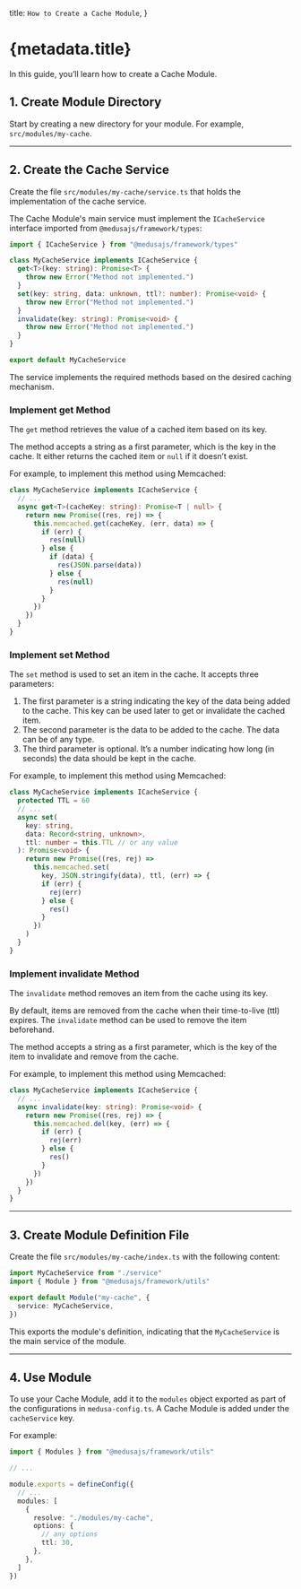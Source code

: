   title: `How to Create a Cache Module`,
}

# {metadata.title}

In this guide, you’ll learn how to create a Cache Module.

## 1. Create Module Directory

Start by creating a new directory for your module. For example, `src/modules/my-cache`.

---

## 2. Create the Cache Service

Create the file `src/modules/my-cache/service.ts` that holds the implementation of the cache service.

The Cache Module's main service must implement the `ICacheService` interface imported from `@medusajs/framework/types`:

```ts title="src/modules/my-cache/service.ts"
import { ICacheService } from "@medusajs/framework/types"

class MyCacheService implements ICacheService {
  get<T>(key: string): Promise<T> {
    throw new Error("Method not implemented.")
  }
  set(key: string, data: unknown, ttl?: number): Promise<void> {
    throw new Error("Method not implemented.")
  }
  invalidate(key: string): Promise<void> {
    throw new Error("Method not implemented.")
  }
}

export default MyCacheService
```

The service implements the required methods based on the desired caching mechanism.

### Implement get Method

The `get` method retrieves the value of a cached item based on its key.

The method accepts a string as a first parameter, which is the key in the cache. It either returns the cached item or `null` if it doesn’t exist.

For example, to implement this method using Memcached:

```ts title="src/modules/my-cache/service.ts"
class MyCacheService implements ICacheService {
  // ...
  async get<T>(cacheKey: string): Promise<T | null> {
    return new Promise((res, rej) => {
      this.memcached.get(cacheKey, (err, data) => {
        if (err) {
          res(null)
        } else {
          if (data) {
            res(JSON.parse(data))
          } else {
            res(null)
          }
        }
      })
    })
  }
}
```

### Implement set Method

The `set` method is used to set an item in the cache. It accepts three parameters:

1. The first parameter is a string indicating the key of the data being added to the cache. This key can be used later to get or invalidate the cached item.
2. The second parameter is the data to be added to the cache. The data can be of any type.
3. The third parameter is optional. It’s a number indicating how long (in seconds) the data should be kept in the cache.

For example, to implement this method using Memcached:

```ts title="src/modules/my-cache/service.ts"
class MyCacheService implements ICacheService {
  protected TTL = 60
  // ...
  async set(
    key: string,
    data: Record<string, unknown>,
    ttl: number = this.TTL // or any value
  ): Promise<void> {
    return new Promise((res, rej) =>
      this.memcached.set(
        key, JSON.stringify(data), ttl, (err) => {
        if (err) {
          rej(err)
        } else {
          res()
        }
      })
    )
  }
}
```

### Implement invalidate Method

The `invalidate` method removes an item from the cache using its key.

By default, items are removed from the cache when their time-to-live (ttl) expires. The `invalidate` method can be used to remove the item beforehand.

The method accepts a string as a first parameter, which is the key of the item to invalidate and remove from the cache.

For example, to implement this method using Memcached:

```ts title="src/modules/my-cache/service.ts"
class MyCacheService implements ICacheService {
  // ...
  async invalidate(key: string): Promise<void> {
    return new Promise((res, rej) => {
      this.memcached.del(key, (err) => {
        if (err) {
          rej(err)
        } else {
          res()
        }
      })
    })
  }
}
```

---

## 3. Create Module Definition File

Create the file `src/modules/my-cache/index.ts` with the following content:

```ts title="src/modules/my-cache/index.ts"
import MyCacheService from "./service"
import { Module } from "@medusajs/framework/utils"

export default Module("my-cache", {
  service: MyCacheService,
})
```

This exports the module's definition, indicating that the `MyCacheService` is the main service of the module.

---

## 4. Use Module

To use your Cache Module, add it to the `modules` object exported as part of the configurations in `medusa-config.ts`. A Cache Module is added under the `cacheService` key.

For example:

```ts title="medusa-config.ts"
import { Modules } from "@medusajs/framework/utils"

// ...

module.exports = defineConfig({
  // ...
  modules: [
    {
      resolve: "./modules/my-cache",
      options: {
        // any options
        ttl: 30,
      },
    },
  ]
})
```
